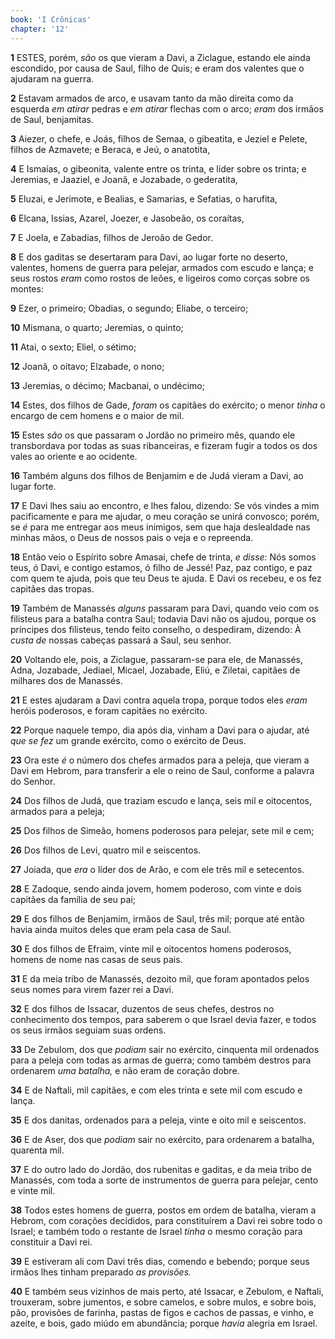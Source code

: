 ```yaml
---
book: 'I Crônicas'
chapter: '12'
---
```


**1** ESTES, porém, _são_ os que vieram a Davi, a Ziclague, estando ele ainda escondido, por causa de Saul, filho de Quis; e eram dos valentes que o ajudaram na guerra.

**2** Estavam armados de arco, e usavam tanto da mão direita como da esquerda _em atirar_ pedras e _em atirar_ flechas com o arco; _eram_ dos irmãos de Saul, benjamitas.

**3** Aiezer, o chefe, e Joás, filhos de Semaa, o gibeatita, e Jeziel e Pelete, filhos de Azmavete; e Beraca, e Jeú, o anatotita,

**4** E Ismaías, o gibeonita, valente entre os trinta, e líder sobre os trinta; e Jeremias, e Jaaziel, e Joanã, e Jozabade, o gederatita,

**5** Eluzai, e Jerimote, e Bealias, e Samarias, e Sefatias, o harufita,

**6** Elcana, Issias, Azarel, Joezer, e Jasobeão, os coraítas,

**7** E Joela, e Zabadias, filhos de Jeroão de Gedor.

**8** E dos gaditas se desertaram para Davi, ao lugar forte no deserto, valentes, homens de guerra para pelejar, armados com escudo e lança; e seus rostos _eram_ como rostos de leões, e ligeiros como corças sobre os montes:

**9** Ezer, o primeiro; Obadias, o segundo; Eliabe, o terceiro;

**10** Mismana, o quarto; Jeremias, o quinto;

**11** Atai, o sexto; Eliel, o sétimo;

**12** Joanã, o oitavo; Elzabade, o nono;

**13** Jeremias, o décimo; Macbanai, o undécimo;

**14** Estes, dos filhos de Gade, _foram_ os capitães do exército; o menor _tinha_ o encargo de cem homens e o maior de mil.

**15** Estes _são_ os que passaram o Jordão no primeiro mês, quando ele transbordava por todas as suas ribanceiras, e fizeram fugir a todos os dos vales ao oriente e ao ocidente.

**16** Também alguns dos filhos de Benjamim e de Judá vieram a Davi, ao lugar forte.

**17** E Davi lhes saiu ao encontro, e lhes falou, dizendo: Se vós vindes a mim pacificamente e para me ajudar, o meu coração se unirá convosco; porém, se _é_ para me entregar aos meus inimigos, sem que haja deslealdade nas minhas mãos, o Deus de nossos pais o veja e o repreenda.

**18** Então veio o Espírito sobre Amasai, chefe de trinta, _e disse:_ Nós somos teus, ó Davi, e contigo estamos, ó filho de Jessé! Paz, paz contigo, e paz com quem te ajuda, pois que teu Deus te ajuda. E Davi os recebeu, e os fez capitães das tropas.

**19** Também de Manassés _alguns_ passaram para Davi, quando veio com os filisteus para a batalha contra Saul; todavia Davi não os ajudou, porque os príncipes dos filisteus, tendo feito conselho, o despediram, dizendo: À _custa de_ nossas cabeças passará a Saul, seu senhor.

**20** Voltando ele, pois, a Ziclague, passaram-se para ele, de Manassés, Adna, Jozabade, Jediael, Micael, Jozabade, Eliú, e Ziletai, capitães de milhares dos de Manassés.

**21** E estes ajudaram a Davi contra aquela tropa, porque todos eles _eram_ heróis poderosos, e foram capitães no exército.

**22** Porque naquele tempo, dia após dia, vinham a Davi para o ajudar, até _que se fez_ um grande exército, como o exército de Deus.

**23** Ora este _é_ o número dos chefes armados para a peleja, que vieram a Davi em Hebrom, para transferir a ele o reino de Saul, conforme a palavra do Senhor.

**24** Dos filhos de Judá, que traziam escudo e lança, seis mil e oitocentos, armados para a peleja;

**25** Dos filhos de Simeão, homens poderosos para pelejar, sete mil e cem;

**26** Dos filhos de Levi, quatro mil e seiscentos.

**27** Joiada, que _era_ o líder dos de Arão, e com ele três mil e setecentos.

**28** E Zadoque, sendo ainda jovem, homem poderoso, com vinte e dois capitães da família de seu pai;

**29** E dos filhos de Benjamim, irmãos de Saul, três mil; porque até então havia ainda muitos deles que eram pela casa de Saul.

**30** E dos filhos de Efraim, vinte mil e oitocentos homens poderosos, homens de nome nas casas de seus pais.

**31** E da meia tribo de Manassés, dezoito mil, que foram apontados pelos seus nomes para virem fazer rei a Davi.

**32** E dos filhos de Issacar, duzentos de seus chefes, destros no conhecimento dos tempos, para saberem o que Israel devia fazer, e todos os seus irmãos seguiam suas ordens.

**33** De Zebulom, dos que _podiam_ sair no exército, cinquenta mil ordenados para a peleja com todas as armas de guerra; como também destros para ordenarem _uma batalha,_ e não eram de coração dobre.

**34** E de Naftali, mil capitães, e com eles trinta e sete mil com escudo e lança.

**35** E dos danitas, ordenados para a peleja, vinte e oito mil e seiscentos.

**36** E de Aser, dos que _podiam_ sair no exército, para ordenarem a batalha, quarenta mil.

**37** E do outro lado do Jordão, dos rubenitas e gaditas, e da meia tribo de Manassés, com toda a sorte de instrumentos de guerra para pelejar, cento e vinte mil.

**38** Todos estes homens de guerra, postos em ordem de batalha, vieram a Hebrom, com corações decididos, para constituírem a Davi rei sobre todo o Israel; e também todo o restante de Israel _tinha_ o mesmo coração para constituir a Davi rei.

**39** E estiveram ali com Davi três dias, comendo e bebendo; porque seus irmãos lhes tinham preparado _as provisões._

**40** E também seus vizinhos de mais perto, até Issacar, e Zebulom, e Naftali, trouxeram, sobre jumentos, e sobre camelos, e sobre mulos, e sobre bois, pão, provisões de farinha, pastas de figos e cachos de passas, e vinho, e azeite, e bois, gado miúdo em abundância; porque _havia_ alegria em Israel.
